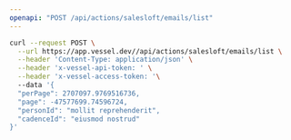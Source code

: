 ```yaml
---
openapi: "POST /api/actions/salesloft/emails/list"
---
```


<RequestExample>

```bash Request
curl --request POST \
  --url https://app.vessel.dev//api/actions/salesloft/emails/list \
  --header 'Content-Type: application/json' \
  --header 'x-vessel-api-token: ' \
  --header 'x-vessel-access-token: '\ 
  --data '{
  "perPage": 2707097.9769516736,
  "page": -47577699.74596724,
  "personId": "mollit reprehenderit",
  "cadenceId": "eiusmod nostrud"
}'
```

</RequestExample>


      